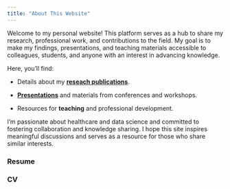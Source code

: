 ```yaml
---
title: "About This Website"
---
```


Welcome to my personal website! This platform serves as a hub to share my research, professional work, and contributions to the field. My goal is to make my findings, presentations, and teaching materials accessible to colleagues, students, and anyone with an interest in advancing knowledge.

Here, you'll find:

-   Details about my [**reseach publications**](research.qmd).

-   [**Presentations**](presentations.qmd) and materials from conferences and workshops.

-   Resources for **teaching** and professional development.

I'm passionate about healthcare and data science and committed to fostering collaboration and knowledge sharing. I hope this site inspires meaningful discussions and serves as a resource for those who share similar interests.

### Resume

### CV
